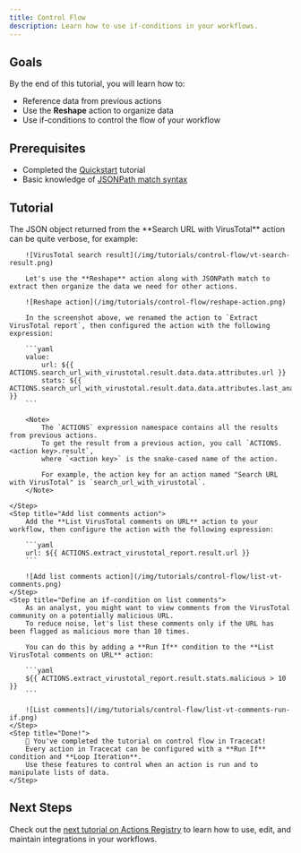 ```yaml
---
title: Control Flow
description: Learn how to use if-conditions in your workflows.
---
```


## Goals

By the end of this tutorial, you will learn how to:

- Reference data from previous actions
- Use the **Reshape** action to organize data
- Use if-conditions to control the flow of your workflow

## Prerequisites

- Completed the [Quickstart](/tutorials/quickstart) tutorial
- Basic knowledge of [JSONPath match syntax](https://www.ietf.org/archive/id/draft-ietf-jsonpath-base-01.html)

## Tutorial

<Steps>
    <Step title="Organize data using the Reshape action">
        The JSON object returned from the **Search URL with VirusTotal** action can be quite verbose, for example:

        ![VirusTotal search result](/img/tutorials/control-flow/vt-search-result.png)

        Let's use the **Reshape** action along with JSONPath match to extract then organize the data we need for other actions.

        ![Reshape action](/img/tutorials/control-flow/reshape-action.png)

        In the screenshot above, we renamed the action to `Extract VirusTotal report`, then configured the action with the following expression:

        ```yaml
        value:
            url: ${{ ACTIONS.search_url_with_virustotal.result.data.data.attributes.url }}
            stats: ${{ ACTIONS.search_url_with_virustotal.result.data.data.attributes.last_analysis_stats }}
        ```

        <Note>
            The `ACTIONS` expression namespace contains all the results from previous actions.
            To get the result from a previous action, you call `ACTIONS.<action key>.result`,
            where `<action key>` is the snake-cased name of the action.

            For example, the action key for an action named "Search URL with VirusTotal" is `search_url_with_virustotal`.
        </Note>

    </Step>
    <Step title="Add list comments action">
        Add the **List VirusTotal comments on URL** action to your workflow, then configure the action with the following expression:

        ```yaml
        url: ${{ ACTIONS.extract_virustotal_report.result.url }}
        ```

        ![Add list comments action](/img/tutorials/control-flow/list-vt-comments.png)
    </Step>
    <Step title="Define an if-condition on list comments">
        As an analyst, you might want to view comments from the VirusTotal community on a potentially malicious URL.
        To reduce noise, let's list these comments only if the URL has been flagged as malicious more than 10 times.

        You can do this by adding a **Run If** condition to the **List VirusTotal comments on URL** action:

        ```yaml
        ${{ ACTIONS.extract_virustotal_report.result.stats.malicious > 10 }}
        ```

        ![List comments](/img/tutorials/control-flow/list-vt-comments-run-if.png)
    </Step>
    <Step title="Done!">
        🎉 You've completed the tutorial on control flow in Tracecat!
        Every action in Tracecat can be configured with a **Run If** condition and **Loop Iteration**.
        Use these features to control when an action is run and to manipulate lists of data.
    </Step>
</Steps>

## Next Steps

Check out the [next tutorial on Actions Registry](/tutorials/actions-registry) to learn how to use, edit, and maintain integrations in your workflows.
